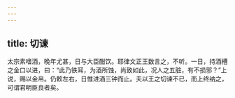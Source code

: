 ```yaml
---
---
---
```

title: 切谏
---




太宗素嗜酒，晚年尤甚，日与大臣酣饮。耶律文正王数言之，不听。一日，持酒槽之金口以进，曰：“此乃铁耳，为酒所蚀，尚致如此，况人之五脏，有不损邪？”上说，赐以金帛。仍敕左右，日惟进酒三钟而止。夫以王之切谏不已，而上终纳之，可谓君明臣良者矣。